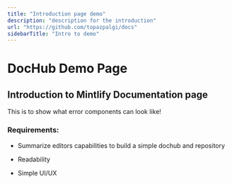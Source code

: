 ```yaml
---
title: "Introduction page demo"
description: "description for the introduction"
url: "https://github.com/topazpalgi/docs"
sidebarTitle: "Intro to demo"
---
```


# DocHub Demo Page

## Introduction to Mintlify Documentation page

<Warning>
  This is to show what error components can look like!
</Warning>

### Requirements:

* Summarize editors capabilities to build a simple dochub and repository

* Readability

* Simple UI/UX